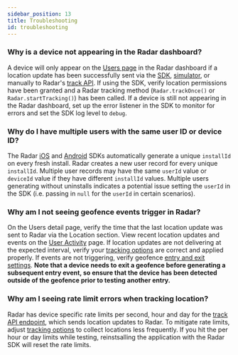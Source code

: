 ```yaml
---
sidebar_position: 13
title: Troubleshooting
id: troubleshooting
---
```

### Why is a device not appearing in the Radar dashboard?

A device will only appear on the [Users page](https://radar.com/dashboard/users) in the Radar dashboard if a location update has been successfully sent via the [SDK](/sdk), [simulator](/dashboard#simulator), or manually to Radar's [track API](/api#track). If using the SDK, verify location permissions have been granted and a Radar tracking method (`Radar.trackOnce()` or `Radar.startTracking()`) has been called. If a device is still not appearing in the Radar dashboard, set up the error listener in the SDK to monitor for errors and set the SDK log level to `debug`.

### Why do I have multiple users with the same user ID or device ID?

The Radar [iOS](/sdk/ios) and [Android](/sdk/android) SDKs automatically generate a unique `installId` on every fresh install. Radar creates a new user record for every unique `installId`. Multiple user records may have the same `userId` value or `deviceId` value if they have different `installId` values. Multiple users generating without uninstalls indicates a potential issue setting the `userId` in the SDK (i.e. passing in `null` for the `userId` in certain scenarios).

### Why am I not seeing geofence events trigger in Radar?

On the Users detail page, verify the time that the last location update was sent to Radar via the Location section. View recent location updates and events on the [User Activity](/dashboard#user-activity) page. If location updates are not delivering at the expected interval, verify your [tracking options](/sdk/tracking) are correct and applied properly. If events are not triggering, verify geofence [entry and exit settings](/geofences#stop-detection). **Note that a device needs to exit a geofence before generating a subsequent entry event, so ensure that the device has been detected outside of the geofence prior to testing another entry.**

### Why am I seeing rate limit errors when tracking location?

Radar has device specific rate limits per second, hour and day for the [track API endpoint](/api#track), which sends location updates to Radar. To mitigate rate limits, adjust [tracking options](/sdk/tracking) to collect locations less frequently. If you hit the per hour or day limits while testing, reinstsalling the application with the Radar SDK will reset the rate limits.
